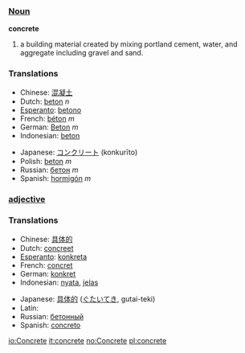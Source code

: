 ===[[Noun]]===
'''concrete'''
# a building material created by mixing portland cement, water, and aggregate including gravel and sand.

===Translations===
{{top}}
*Chinese: [[混凝土]]
*Dutch: [[beton]] ''n''
*[[Esperanto]]: [[betono]]
*French: [[béton]] ''m''
*German: [[Beton]] ''m''
*Indonesian: [[beton]]
{{mid}}
*Japanese: [[コンクリート]] (konkurīto)
*Polish: [[beton]] ''m''
*Russian: [[бетон]] ''m''
*Spanish: [[hormigón]] ''m''
{{bottom}}

===[[adjective]]===

===Translations===
{{top}}
*Chinese: [[具体的]]
*Dutch: [[concreet]]
*[[Esperanto]]: [[konkreta]]
*French: [[concret]]
*German: [[konkret]]
*Indonesian: [[nyata]], [[jelas]]
{{mid}}
*Japanese: [[具体的]] ([[ぐたいてき]], gutai-teki)
*Latin: [[]]
*Russian: [[бетонный]]
*Spanish: [[concreto]]
{{bottom}}

[[io:Concrete]]
[[it:concrete]]
[[no:Concrete]]
[[pl:concrete]]